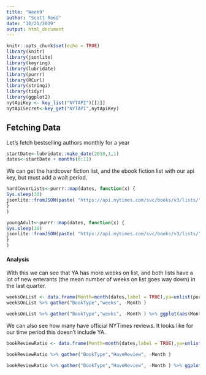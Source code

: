 ```yaml
---
title: "Week9"
author: "Scott Reed"
date: "10/21/2019"
output: html_document
---
```


```r
knitr::opts_chunk$set(echo = TRUE)
library(knitr)
library(jsonlite)
library(keyring)
library(lubridate)
library(purrr)
library(RCurl)
library(stringi)
library(tidyr)
library(ggplot2)
nytApiKey <- key_list("NYTAPI")[[2]]
nytApiSecret<-key_get("NYTAPI",nytApiKey)
```

## Fetching Data

Let's fetch bestselling authors monthly for a year

```r
startDate<-lubridate::make_date(2018,1,1)
dates<-startDate + months(0:11)
```


We can get the hardcover fiction list, and the ebook fiction list with our api key, but must add a wait period. 
```r

hardCoverLists<-purrr::map(dates, function(x) {
Sys.sleep(30) 
jsonlite::fromJSON(paste( "https://api.nytimes.com/svc/books/v3/lists/",x,"/hardcover-fiction.json?api-key=",nytApiKey,sep=""))
}
)
```

```r

youngAdult<-purrr::map(dates, function(x) {
Sys.sleep(30) 
jsonlite::fromJSON(paste( "https://api.nytimes.com/svc/books/v3/lists/",x,"/young-adult-hardcover.json?api-key=",nytApiKey,sep=""))
}
)
```


#### Analysis


With this we can see that YA has more weeks on list, and both lists have a lot of new enterants (the mean number of weeks on list goes way down) in the last quarter. 

```r
weeksOnList <- data.frame(Month=month(dates,label = TRUE),ya=unlist(purrr::map(youngAdult, ~ mean(.x$results$books$weeks_on_list))),adult=unlist(purrr::map(hardCoverLists, ~ mean(.x$results$books$weeks_on_list))))
weeksOnList %>% gather("BookType","weeks", -Month )

weeksOnList %>% gather("BookType","weeks", -Month ) %>% ggplot(aes(Month,weeks,group=BookType,color=BookType))+ geom_line()
```

We can also see how many have official NYTimes reviews. It looks like for our time period this doesn't include YA. 

```r
bookReviewRatio <- data.frame(Month=month(dates,label = TRUE),ya=unlist(purrr::map(youngAdult, ~ mean(1-stri_isempty( .x$results$books$book_review_link)))),adult=unlist(purrr::map(hardCoverLists, ~ mean(1-stri_isempty( .x$results$books$book_review_link)))))

bookReviewRatio %>% gather("BookType","HaveReview", -Month )

bookReviewRatio %>% gather("BookType","HaveReview", -Month ) %>% ggplot(aes(Month,HaveReview,group=BookType,color=BookType))+ geom_line()

```